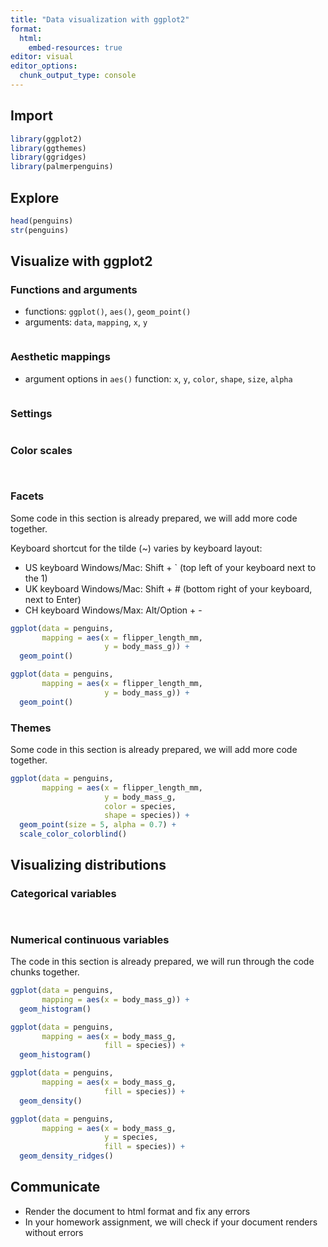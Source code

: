```yaml
---
title: "Data visualization with ggplot2"
format:
  html:
    embed-resources: true
editor: visual
editor_options: 
  chunk_output_type: console
---
```


## Import

```r
library(ggplot2)
library(ggthemes)
library(ggridges)
library(palmerpenguins)
```

## Explore

```r
head(penguins)
str(penguins)
```

## Visualize with ggplot2

### Functions and arguments

-   functions: `ggplot()`, `aes()`, `geom_point()`
-   arguments: `data`, `mapping`, `x`, `y`

```r

```

### Aesthetic mappings

-   argument options in `aes()` function: `x`, `y`, `color`, `shape`, `size`, `alpha`

```r

```

### Settings

```r

```

### Color scales

```r

```

```r

```

### Facets

Some code in this section is already prepared, we will add more code together.

Keyboard shortcut for the tilde (\~) varies by keyboard layout:

-   US keyboard Windows/Mac: Shift + \` (top left of your keyboard next to the 1)
-   UK keyboard Windows/Mac: Shift + \# (bottom right of your keyboard, next to Enter)
-   CH keyboard Windows/Max: Alt/Option + -

```r
ggplot(data = penguins,
       mapping = aes(x = flipper_length_mm,
                     y = body_mass_g)) +
  geom_point() 
```

```r
ggplot(data = penguins,
       mapping = aes(x = flipper_length_mm,
                     y = body_mass_g)) +
  geom_point() 
```

### Themes

Some code in this section is already prepared, we will add more code together.

```r

ggplot(data = penguins,
       mapping = aes(x = flipper_length_mm, 
                     y = body_mass_g, 
                     color = species,
                     shape = species)) +
  geom_point(size = 5, alpha = 0.7) +
  scale_color_colorblind() 

```

## Visualizing distributions

### Categorical variables

```r

```

```r

```

### Numerical continuous variables

The code in this section is already prepared, we will run through the code chunks together.

```r
ggplot(data = penguins,
       mapping = aes(x = body_mass_g)) +
  geom_histogram()
```

```r
ggplot(data = penguins,
       mapping = aes(x = body_mass_g,
                     fill = species)) +
  geom_histogram()
```

```r
ggplot(data = penguins,
       mapping = aes(x = body_mass_g,
                     fill = species)) +
  geom_density()
```

```r
ggplot(data = penguins,
       mapping = aes(x = body_mass_g,
                     y = species,
                     fill = species)) +
  geom_density_ridges()
```

## Communicate

-   Render the document to html format and fix any errors
-   In your homework assignment, we will check if your document renders without errors
